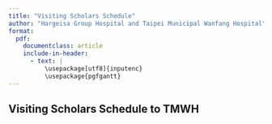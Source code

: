 ```yaml
---
title: "Visiting Scholars Schedule"
author: "Hargeisa Group Hospital and Taipei Municipal Wanfang Hospital"
format: 
  pdf:
    documentclass: article
    include-in-header:
      - text: |
          \usepackage[utf8]{inputenc}
          \usepackage{pgfgantt}
---
```



## Visiting Scholars Schedule to TMWH
\pagenumbering{gobble}

\begin{ganttchart}[vgrid,hgrid,progress label text={}, y unit chart=0.85cm]{1}{12}
    \gantttitle{2024}{12} \\ % Year 2024 with a total of 12 months

    \gantttitlelist{1,...,12}{1} \\ % Months from January to December
    
% Dr. Chen, TMWH Pathologist TO HGH
% ***** 2025 Dr. Abdilahi Abdi (general surgery)
\ganttgroup{Batch 1}{6}{8} \\
\ganttmilestone{}{6} \\
    \ganttbar[progress=100]{Dr. Abdihamid Mohamed Ali  (Neurosurgery)}{6}{8} \\
    \ganttbar[progress=100]{Dr. Nouh Ismail Mohamed (General Surgery)}{6}{8} \\
%    \ganttbar[progress=100]{Dr. Saed Osman (Orthopedic)}{6}{8} \\
    \ganttbar[progress=100]{Dr. Abdulrahman Adoosh Abdulaahi (Resident, Orthopedic)}{6}{8} \\
    \ganttbar[progress=100]{Dr. Hassan Mohamed Nur (Resident, Orthopedic)}{6}{8} \\
    \ganttbar[progress=100]{Mr. Ahmed Hussein (Nurse, OT director)}{6}{8} \\

%

% Dr. Mustefe (Emergency), Miss Rakia (Ward nurse)
% Dr. Wei, TMWH Neurosurgeon TO HGH

\ganttgroup{Batch 2}{7}{9} \\
\ganttmilestone{}{7} \\
%    \ganttbar[progress=100]{Dr. Yassin Awil (Orthopedic)}{7}{9} \\
    \ganttbar[progress=100]{Dr. Adnan Sayid Abdo (General Surgery)}{7}{9} \\
    \ganttbar[progress=100]{Dr. Omer Mohamed Bihi (Pathology)}{7}{9} \\ % HPV DNA
    \ganttbar[progress=100]{Dr. Idris Hassan Dahir (Cardiologist)}{7}{9} \\  % CCU, ICU

%
% Dr. Chen, TMWH Orthopedic surgeon TO HGH

\ganttgroup{Batch 3}{9}{11} \\
\ganttmilestone{}{9} \\
    \ganttbar[progress=100]{Dr. Saed Mohamed Osman (Resident, Orthopedic)}{9}{11} \\
    \ganttbar[progress=100]{Dr. Mohamed Hassan Nur (Resident, Orthopedic)}{9}{11} \\
%    \ganttbar[progress=100]{Dr. Ahmed Saeed (Orthopedic)}{9}{11} \\
    \ganttbar[progress=100]{Dr. Mustafe Ahmed Yusuf (Neurosurgery)}{9}{11} \\ 
    \ganttbar[progress=100]{Mr. Mustafe (Technician, Pathology)}{9}{11} 



% *** no \\ at last line *** 
% Dr. Liban (ICU), Mr. Mustafe (Technician, Pathology)
% Dr. Ahmed Hersi (NCD clinic)
%
% December: conference for Dr. Abdirahman (Hospital Director) MoU
% bye bye: Dr. Khadar Good Nur (IPC Director)

\end{ganttchart}
